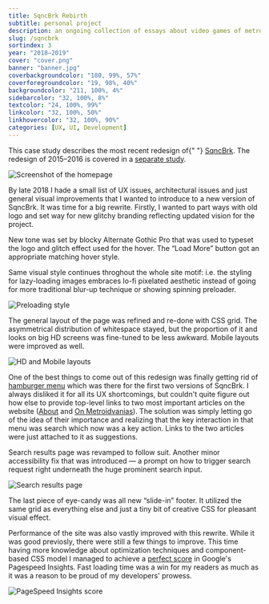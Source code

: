```yaml
---
title: SqncBrk Rebirth
subtitle: personal project
description: an ongoing collection of essays about video games of metroidvania genre.
slug: /sqncbrk
sortindex: 3
year: "2018–2019"
cover: "cover.png"
banner: "banner.jpg"
coverbackgroundcolor: "180, 99%, 57%"
coverforegroundcolor: "19, 98%, 40%"
backgroundcolor: "211, 100%, 4%"
sidebarcolor: "32, 100%, 8%"
textcolor: "24, 100%, 99%"
linkcolor: "32, 100%, 50%"
linkhovercolor: "32, 100%, 90%"
categories: [UX, UI, Development]
---
```



<Disclaimer>
  This case study describes the most recent redesign of{" "}
  <a href="https://sqncbrk.com">SqncBrk</a>. The redesign of 2015–2016 is
  covered in a <a href="/sqncbrk-redux">separate study</a>.
</Disclaimer>

![Screenshot of the homepage](./introshot.png)

By late 2018 I hade a small list of UX issues, architectural issues and just general visual improvements that I wanted to introduce to a new version of SqncBrk. It was time for a big rewrite. Firstly, I wanted to part ways with old logo and set way for new glitchy branding reflecting updated vision for the project.

<Newlogo />

New tone was set by blocky Alternate Gothic Pro that was used to typeset the logo and glitch effect used for the hover. The “Load More” button got an appropriate matching hover style.

<Loadmore />

Same visual style continues throghout the whole site motif: i.e. the styling for lazy-loading images embraces lo-fi pixelated aesthetic instead of going for more traditional blur-up technique or showing spinning preloader.

![Preloading style](./loading.jpg)

The general layout of the page was refined and re-done with CSS grid. The asymmetrical distribution of whitespace stayed, but the proportion of it and looks on big HD screens was fine-tuned to be less awkward. Mobile layouts were improved as well.

![HD and Mobile layouts](./HDvsMobile.png)

One of the best things to come out of this redesign was finally getting rid of [hamburger menu](https://en.wikipedia.org/wiki/Hamburger_button) which was there for the first two versions of SqncBrk. I always disliked it for all its UX shortcomings, but couldn't quite figure out how else to provide top-level links to two most important articles on the website ([About](https://sqncbrk.com/about/) and [On Metroidvanias](https://sqncbrk.com/metroidvanias/)). The solution was simply letting go of the idea of their importance and realizing that the key interaction in that menu was search which now was a key action. Links to the two articles were just attached to it as suggestions.

<Search />

Search results page was revamped to follow suit. Another minor accessibility fix that was introduced — a prompt on how to trigger search request right underneath the huge prominent search input.

![Search results page](./searchresults.png)

The last piece of eye-candy was all new “slide-in” footer. It utilized the same grid as everything else and just a tiny bit of creative CSS for pleasant visual effect.

<Footer />

Performance of the site was also vastly improved with this rewrite. While it was good previosly, there were still a few things to improve. This time having more knowledge about optimization techniques and component-based CSS model I managed to achieve a [perfect score](https://developers.google.com/speed/pagespeed/insights/?url=https%3A%2F%2Fsqncbrk.com&tab=mobile) in Google's Pagespeed Insights. Fast loading time was a win for my readers as much as it was a reason to be proud of my developers' prowess.

![PageSpeed Insights score](./score.jpg)
